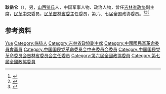 '''耿岳仑'''（{{bd|1912年||1991年|}}），男，[[山西|山西]][[临猗县|猗氏]]人，中国军事人物、政治人物，曾任[[吉林省政协|吉林省政协]]副主席，[[民革中央|民革中央]]委员，[[民革吉林省委|民革吉林省委]]主任委员，第六、七届全国政协委员。<ref>{{Cite book|title=吉林省百科全书 • 下册|author=王云坤主编; 尤国, 尹峰文, 邢世杰等副主编|publisher=吉林人民出版社|year=1998|isbn=|location=长春|pages=}}</ref><ref>{{Cite book|title=中华人民共和国职官志|author=何虎生, 李耀东, 向常福主编|publisher=中国社会出版社|year=2003|isbn=9787800883934|location=北京|pages=}}</ref><ref>{{Cite book|title=历届全国政协委员人名辞典|author=|publisher=中国国际广播出版社|year=1996|isbn=9787507813746|location=北京|pages=286}}</ref>

== 参考资料 ==
{{reflist}}

{{中国人物小作品}}

{{Authority control}}
{{DEFAULTSORT:Geng耿}}
[[Category:耿姓|Yue]]
[[Category:临猗人|Category:临猗人]]
[[Category:吉林省政協副主席|Category:吉林省政協副主席]]
[[Category:中國國民黨革命委員會黨員|Category:中國國民黨革命委員會黨員]]
[[Category:中国国民党革命委员会中央委员会委员|Category:中国国民党革命委员会中央委员会委员]]
[[Category:中国国民党革命委员会吉林省委员会主任委员|Category:中国国民党革命委员会吉林省委员会主任委员]]
[[Category:第六屆全國政協委員|Category:第六屆全國政協委員]]
[[Category:第七屆全國政協委員|Category:第七屆全國政協委員]]